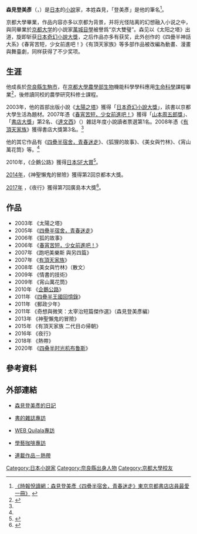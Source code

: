 {{Infobox writer <!-- see Template:Infobox writer -->
| 原文名称 = 森見登美彥
| 日文假名 = もりみ とみひこ
| 罗马拼音 = 
| 图像     = 
| 图像大小 = 220px
| 图像说明 = 
| 姓名     = 森見登美彥
| 字       = 
| 号       = 
| 笔名     = 
| 原名     = 
| 出生     = {{Birth date and age|1979|1|6|mf=y}}
| 出生地点 = {{JPN}}[[奈良縣|奈良縣]][[生駒市|生駒市]]
| 逝世     = <!--卒年在前生年在后{{death date and age|YYYY|MM|DD|YYYY|MM|DD}} 或{{Death year and age| }}-->
| 逝世地点 = 
| 居处     = 
| 职业     = [[作家|作家]]
| 国籍     = {{JPN}}
| 种族     = [[大和族|大和族]]
| 公民权   = 
| 教育程度 = [[大学|大学]]
| 母校     = [[京都大学|京都大学]]
| 创作时期 = 2003年至今
| 体裁     = [[小说|小说]]
| 主题     = 
| 文学运动 = 
| 代表作   = 《[[四疊半宿舍，青春迷走|四疊半宿舍，青春迷走]]》<br />《[[春宵苦短，少女前進吧！|春宵苦短，少女前進吧！]]》
| 父母     = 
| 配偶     = 
| 伴侣     = 
| 子女     = 
| 亲属     = 
| 受影响于 = 
| 施影响于 = 
| 奖项     = [[山本周五郎獎|山本周五郎獎]]（2007年）<br />[[日本SF大賞|日本SF大賞]]（2010年）<br />京都本大獎（2014年）<br />廣島本大獎（2017年）
| 官方网   = 
| 签名     = 
}}
'''森見登美彥'''（{{lang-ja|もりみ とみひこ}}，{{bd|1979年|1月6日|catIdx=Tomihiko, Morimi}}）是[[日本|日本]]的[[小說|小說]]家，本姓森見，「登美彥」是他的筆名<ref name=rt1>[http://www.readingtimes.com.tw/timeshtml/ad/ai0125/index.html 《時報悅讀網：森見登美彥《四疊半宿舍，青春迷走》東京京都書店店員最愛一冊》] {{webarchive|url=https://web.archive.org/web/20110721203416/http://www.readingtimes.com.tw/timeshtml/ad/ai0125/index.html |date=2011-07-21 }}</ref>。

京都大學畢業，作品内容亦多以京都为背景，并将光怪陆离的幻想融入小说之中，與同畢業於[[京都大学|京都大学]]的小説家[[萬城目學|萬城目學]]被譽爲“京大雙璧”。森见以《太阳之塔》出道，旋即斩获[[日本奇幻小說大獎|日本奇幻小說大獎]]，之后作品亦多有获奖，此外创作的《四曡半神話大系》《春宵苦短，少女前進吧！》《有頂天家族》等多部作品被改編為動畫、漫畫與舞臺劇，同样获得了不少奖项。

== 生涯 ==
他成長於[[奈良縣|奈良縣]][[生駒市|生駒市]]，在[[京都大學|京都大學]][[農學部|農學部]][[生物|生物]]機能科學學科應用[[生命科學|生命科學]]課程畢業<ref>{{Cite web |url=http://www.booksfromjapan.jp/authors/item/622-tomihiko-morimi |title=The Japanese Literature Publishing and Promotion Center |accessdate=2013-08-07 |archive-date=2014-02-22 |archive-url=https://web.archive.org/web/20140222031734/http://www.booksfromjapan.jp/authors/item/622-tomihiko-morimi |dead-url=no }}</ref>，後修讀同校的農學研究科修士課程。

2003年，他的首部出版小說《[[太陽之塔|太陽之塔]]》獲得「[[日本奇幻小說大獎|日本奇幻小說大獎]]」，該書以京都大學生活為題材。2007年憑《[[春宵苦短，少女前進吧！|春宵苦短，少女前進吧！]]》獲得「[[山本周五郎獎|山本周五郎獎]]」、「[[書店大獎|書店大獎]]」第2名、《[[達文西|達文西]]》（{{Lang|ja|ダ・ヴィンチ}}）雜誌年度小說讀者票選第1名。2008年憑《[[有頂天家族|有頂天家族]]》獲得書店大獎第3名。<ref name=rt1/>

他的其它作品有《[[四疊半宿舍，青春迷走|四疊半宿舍，青春迷走]]》、《狐狸的故事》、《美女與竹林》、《宵山萬花筒》等。<ref name=rt1/>

2010年，《企鵝公路》獲得[[日本SF大賞|日本SF大賞]]<ref>{{Cite web |url=http://www.sfwj.or.jp/list31.html |title=SFWJ (Japanese) |accessdate=2013-08-07 |archive-date=2013-01-28 |archive-url=https://web.archive.org/web/20130128081609/http://www.sfwj.or.jp/list31.html |dead-url=no }}</ref>。

[[2014年|2014年]]，《神聖懶鬼的冒險》獲得第2回京都本大獎。

[[2017年|2017年]] ，《夜行》獲得第7回廣島本大獎<ref>{{Cite web |url=http://prizesworld.com/prizes/various/hrsm.htm |title=広島本大賞 |accessdate=2018-09-17 |archive-date=2019-11-21 |archive-url=https://web.archive.org/web/20191121133740/http://prizesworld.com/prizes/various/hrsm.htm |dead-url=no }}</ref>。

== 作品 ==
* 2003年 《太陽之塔》
* 2005年 《[[四疊半宿舍，青春迷走|四疊半宿舍，青春迷走]]》
* 2006年 《狐的故事》
* 2006年 《[[春宵苦短，少女前進吧！|春宵苦短，少女前進吧！]]》
* 2007年 《跑吧美樂斯 與另四篇》
* 2007年 《[[有頂天家族|有頂天家族]]》
* 2008年 《美女與竹林》（散文）
* 2009年 《情書的技術》
* 2009年 《宵山萬花筒》
* 2010年 《[[企鵝公路|企鵝公路]]》
* 2011年 《[[四疊半王國回憶錄|四疊半王國回憶錄]]》
* 2011年 《郵政少年》
* 2011年 《奇想與微笑：太宰治短篇傑作選》（森見登美彥編）
* 2013年 《神聖懶鬼的冒險》
* 2015年 《有頂天家族 二代目の帰朝》
* 2016年 《夜行》
* 2018年 《熱帶》
*2020年 《[[四叠半时光机布鲁斯|四叠半时光机布鲁斯]]》

== 參考資料 ==
{{Reflist}}

== 外部連結 ==
* {{ja}}[http://d.hatena.ne.jp/Tomio/ 森見登美彥的日記] {{Wayback|url=http://d.hatena.ne.jp/Tomio/ |date=20120629180609 }}
* {{ja}}[http://www.webdoku.jp/rensai/sakka/michi65.html 書的雜誌專訪] {{Wayback|url=http://www.webdoku.jp/rensai/sakka/michi65.html |date=20130326152616 }}　
* {{ja}}[http://www.quilala.jp/pc/fbs/old_from_bs/interview23.html WEB Quilala專訪] {{Wayback|url=http://www.quilala.jp/pc/fbs/old_from_bs/interview23.html |date=20140407064230 }}
* {{ja}}[http://ojmm.net/research/GakugeiCafe2010/gakugei201004/index.html 學藝咖啡專訪] {{Wayback|url=http://ojmm.net/research/GakugeiCafe2010/gakugei201004/index.html |date=20140407080814 }}
* {{ja}}[http://matogrosso.jp/author/tomihiko-morimi/ 連載作品－熱帶] {{Wayback|url=http://matogrosso.jp/author/tomihiko-morimi/ |date=20140328152310 }}
{{DEFAULTSORT:Morimi, Tomihiko}}
[[Category:日本小說家|Category:日本小說家]]
[[Category:奈良縣出身人物|Category:奈良縣出身人物]]
[[Category:京都大學校友|Category:京都大學校友]]
